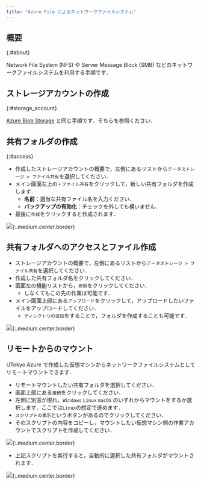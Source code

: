 ```yaml
---
title: "Azure File によるネットワークファイルシステム"
---
```



## 概要
{:#about}

Network File System (NFS) や Server Message Block (SMB) などのネットワークファイルシステムを利用する手順です．

## ストレージアカウントの作成 
{:#storage_account}

[Azure Blob Storage](/research_computing/utokyo_azure/storage/) と同じ手順です．そちらを参照ください．

## 共有フォルダの作成
{:#access}

- 作成したストレージアカウントの概要で，左側にあるリストから`データストレージ > ファイル共有`を選択してください．
- メイン画面左上の`＋ファイル共有`をクリックして，新しい共有フォルダを作成します．
  - **名前**：適当な共有ファイル名を入力ください．
  - **バックアップの有効化**：チェックを外しても構いません．
- 最後に`作成`をクリックすると作成されます． 

![](img/01_files1.png){:.medium.center.border}

## 共有フォルダへのアクセスとファイル作成

- ストレージアカウントの概要で，左側にあるリストから`データストレージ > ファイル共有`を選択してください．
- 作成した共有フォルダ名をクリックしてください．
- 画面左の機能リストから，`参照`をクリックしてください．
  - しなくてもこの先の作業は可能です．
- メイン画面上部にある`アップロード`をクリックして，アップロードしたいファイルをアップロードしてください．
  - `ディレクトリの追加`をすることで，フォルダを作成することも可能です．

![](img/02_files2.png){:.medium.center.border}

## リモートからのマウント

UTokyo Azure で作成した仮想マシンからネットワークファイルシステムとしてリモートマウントできます．

- リモートマウントしたい共有フォルダを選択してください．
- 画面上部にある`接続`をクリックしてください．
- 左側に別窓が現れ、`Windows` `Linux` `macOS` のいずれからマウントをするか選択します．ここでは`Linux`の想定で進めます．
- `スクリプトの表示`というボタンがあるのでクリックしてください．
- そのスクリプトの内容をコピーし，マウントしたい仮想マシン側の作業アカウントでスクリプトを作成してください．

![](img/03_files3.png){:.medium.center.border}

- 上記スクリプトを実行すると，自動的に選択した共有フォルダがマウントされます．

![](img/04_files4.png){:.medium.center.border}
